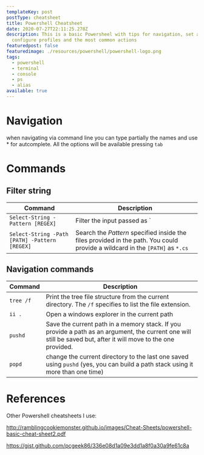 ```yaml
---
templateKey: post
postType: cheatsheet
title: Powershell Cheatsheet
date: 2020-07-27T22:11:25.278Z
description: This is a basic Powersheel with tips for navigation, set alias,
  configure profiles and the most common actions
featuredpost: false
featuredimage: ./resources/powershell/powershell-logo.png
tags:
  - powershell
  - terminal
  - console
  - ps
  - alias
available: true
---
```

# Navigation

when navigating via command line you can type partially the names and use * for autcomplete. All the options will be available pressing `tab`

<!-- TODO: Paste gif -->

# Commands

## Filter string

| Command                                       | Description                                                                                                                  |
| --------------------------------------------- | ---------------------------------------------------------------------------------------------------------------------------- |
| `Select-String -Pattern [REGEX]`              | Filter the input passed as `|`                                                                                               |
| `Select-String -Path [PATH] -Pattern [REGEX]` | Search the _Pattern_ specified inside the files provided in the path. You could provide a wildcard in the `[PATH]` as `*.cs` |


## Navigation commands

| Command   | Description                                                                                                                                                     |
| --------- | --------------------------------------------------------------------------------------------------------------------------------------------------------------- |
| `tree /f` | Print the tree file structure from the current directory. The `/f` specifies to list the file extension.                                                        |
| `ii .`    | Open a windows explorer in the current path                                                                                                                     |
| `pushd`   | Save the current path in a memory stack. If you provide a path as an argument, the current one will still be saved but, after it will move to the one provided. |
| `popd`    | change the current directory to the last one saved using `pushd` (yes, you can build a path stack using it more than one time)                                  |

<!-- TODO: List of commands to add -->
<!-- 1. Create Alias  -->

<!-- TODO: Create areas for how to create a profile -->

# References

Other Powershell cheatsheets I use:

http://ramblingcookiemonster.github.io/images/Cheat-Sheets/powershell-basic-cheat-sheet2.pdf

https://gist.github.com/pcgeek86/336e08d1a09e3dd1a8f0a30a9fe61c8a
